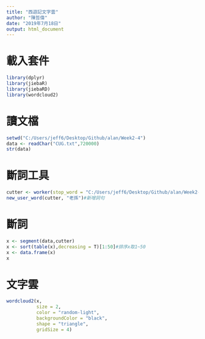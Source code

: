 ```yaml
---
title: "西遊記文字雲"
author: "陳哲偉"
date: "2019年7月18日"
output: html_document
---
```

# 載入套件
```r
library(dplyr)
library(jiebaR)
library(jiebaRD)
library(wordcloud2)
```

# 讀文檔
```r
setwd("C:/Users/jeff6/Desktop/Github/alan/Week2-4")
data <- readChar("CUG.txt",720000)
str(data)
```

# 斷詞工具
```r
cutter <- worker(stop_word = "C:/Users/jeff6/Desktop/Github/alan/Week2-4/a.txt")#新增停用詞
new_user_word(cutter, "老孫")#新增詞句
```

# 斷詞
```r
x <- segment(data,cutter)
x <- sort(table(x),decreasing = T)[1:50]#排序x取1~50
x <- data.frame(x)
x
```

# 文字雲
```r
wordcloud2(x,
           size = 2,
           color = "random-light",
           backgroundColor = "black",
           shape = "triangle",
           gridSize = 4)
```


